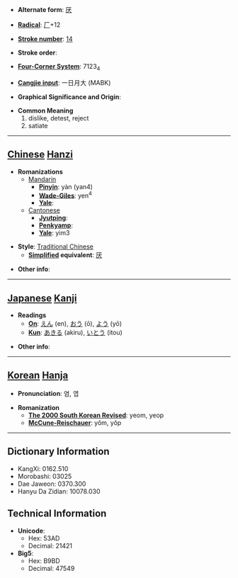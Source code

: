 * '''Alternate form''': [[厌]]

* '''[[Wiktionary:Chinese radical index| Radical]]''': [[Wiktionary:Chinese radical index 厂|厂]]+12

* '''[[Wiktionary:Chinese total strokes index|Stroke number]]''': [[Wiktionary:Chinese total strokes index 14|14]]

* '''Stroke order''': 

* '''[[Wiktionary:Chinese four corner index|Four-Corner System]]''': 7123<sub>4</sub>

* '''[[Wiktionary:Chinese Cangjie index|Cangjie input]]''': 一日月大 (MABK)

* '''Graphical Significance and Origin''': 

* '''Common Meaning'''
*#dislike, detest, reject
*# satiate


----

== [[Chinese]] [[Hanzi]] ==

* '''Romanizations'''
** [[Mandarin]]
*** '''[[Pinyin]]''': yàn (yan4)
*** '''[[Wade-Giles]]''': yen<sup>4</sup>
*** '''[[Yale]]''': 
**[[Cantonese]]
***'''[[Jyutping]]''':
***'''[[Penkyamp]]''': 
***'''[[Yale]]''': yim3

* '''Style''': [[Traditional Chinese]] 
** '''[[Simplified Chinese|Simplified]] equivalent''': [[厌]]

* '''Other info''': 

----

== [[Japanese]] [[Kanji]] ==

* '''Readings'''
** '''[[On]]''': [[えん]] (en), [[おう]] (ō), [[よう]] (yō)
** '''[[Kun]]''': [[あきる]] (akiru), [[いとう]] (itou)

* '''Other info''':  

----

== [[Korean]] [[Hanja]] ==

* '''Pronunciation''': 염, 엽

* '''Romanization'''
** '''[[The 2000 South Korean Revised Romanization|The 2000 South Korean Revised]]''': yeom, yeop
** '''[[McCune-Reischauer]]''': yŏm, yŏp

----

== Dictionary Information ==

* KangXi: 0162.510
* Morobashi: 03025
* Dae Jaweon: 0370.300
* Hanyu Da Zidian: 10078.030

== Technical Information ==

* '''Unicode''':
** Hex: 53AD
** Decimal: 21421
* '''Big5''':
** Hex: B9BD
** Decimal: 47549